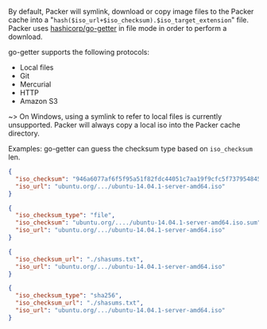 <!-- Code generated from the comments of the ISOConfig struct in common/iso_config.go; DO NOT EDIT MANUALLY -->

By default, Packer will symlink, download or copy image files to the Packer
cache into a "`hash($iso_url+$iso_checksum).$iso_target_extension`" file.
Packer uses [hashicorp/go-getter](https://github.com/hashicorp/go-getter) in
file mode in order to perform a download.

go-getter supports the following protocols:

- Local files
- Git
- Mercurial
- HTTP
- Amazon S3

~> On Windows, using a symlink to refer to local files is currently
unsupported. Packer will always copy a local iso into the Packer cache
directory.

Examples:
go-getter can guess the checksum type based on `iso_checksum` len.

```json
{
  "iso_checksum": "946a6077af6f5f95a51f82fdc44051c7aa19f9cfc5f737954845a6050543d7c2",
  "iso_url": "ubuntu.org/.../ubuntu-14.04.1-server-amd64.iso"
}
```

```json
{
  "iso_checksum_type": "file",
  "iso_checksum": "ubuntu.org/..../ubuntu-14.04.1-server-amd64.iso.sum",
  "iso_url": "ubuntu.org/.../ubuntu-14.04.1-server-amd64.iso"
}
```

```json
{
  "iso_checksum_url": "./shasums.txt",
  "iso_url": "ubuntu.org/.../ubuntu-14.04.1-server-amd64.iso"
}
```

```json
{
  "iso_checksum_type": "sha256",
  "iso_checksum_url": "./shasums.txt",
  "iso_url": "ubuntu.org/.../ubuntu-14.04.1-server-amd64.iso"
}
```
